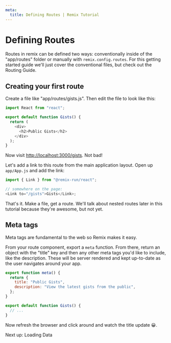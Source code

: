 ```yaml
---
meta:
  title: Defining Routes | Remix Tutorial
---
```



# Defining Routes

Routes in remix can be defined two ways: conventionally inside of the "app/routes" folder or manually with `remix.config.routes`. For this getting started guide we'll just cover the conventional files, but check out the <Link to="/docs/routing">Routing Guide</Link>.

## Creating your first route

Create a file like "app/routes/gists.js". Then edit the file to look like this:

```js
import React from "react";

export default function Gists() {
  return (
    <div>
      <h2>Public Gists</h2>
    </div>
  );
}
```

Now visit [http://localhost:3000/gists](http://localhost:3000/gists). Not bad!

Let's add a link to this route from the main application layout. Open up `app/App.js` and add the link:

```js
import { Link } from "@remix-run/react";

// somewhere on the page:
<Link to="/gists">Gists</Link>;
```

That's it. Make a file, get a route. We'll talk about nested routes later in this tutorial because they're awesome, but not yet.

## Meta tags

Meta tags are fundamental to the web so Remix makes it easy.

From your route component, export a `meta` function. From there, return an object with the "title" key and then any other meta tags you'd like to include, like the description. These will be server rendered and kept up-to-date as the user navigates around your app.

```jsx
export function meta() {
  return {
    title: "Public Gists",
    description: "View the latest gists from the public",
  };
}

export default function Gists() {
  // ...
}
```

Now refresh the browser and click around and watch the title update 😀.

<div className="next-prev-links">
  <Link className="next" to="../loading-data">
    Next up: Loading Data
  </Link>
</div>
